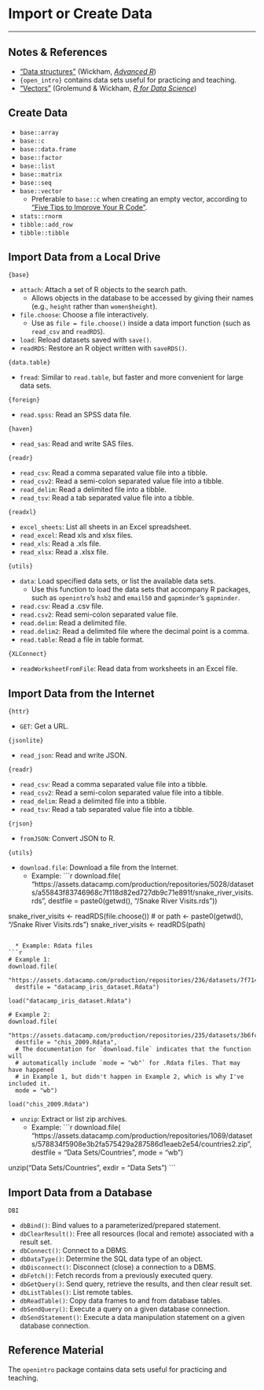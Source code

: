 # Import or Create Data
***
## Notes & References

* ["Data structures"](http://adv-r.had.co.nz/Data-structures.html) (Wickham, [*Advanced R*](http://adv-r.had.co.nz/))
* `{open_intro}` contains data sets useful for practicing and teaching.
* ["Vectors"](https://r4ds.had.co.nz/vectors.html) (Grolemund & Wickham, [*R for Data Science*](https://r4ds.had.co.nz/))

## Create Data

* `base::array`
* `base::c`
* `base::data.frame`
* `base::factor`
* `base::list`
* `base::matrix`
* `base::seq`
* `base::vector`
  * Preferable to `base::c` when creating an empty vector, according to ["Five Tips to Improve Your R Code"](https://www.datacamp.com/community/tutorials/five-tips-r-code-improve).
* `stats::rnorm`
* `tibble::add_row`
* `tibble::tibble`

## Import Data from a Local Drive

`{base}`

* `attach`: Attach a set of R objects to the search path.
  * Allows objects in the database to be accessed by giving their names (e.g., `height` rather than `women$height`).
* `file.choose`: Choose a file interactively.
  * Use as `file = file.choose()` inside a data import function (such as `read_csv` and `readRDS`).
* `load`: Reload datasets saved with `save()`.
* `readRDS`: Restore an R object written with `saveRDS()`.

`{data.table}`

* `fread`: Similar to `read.table`, but faster and more convenient for large data sets.

`{foreign}`

* `read.spss`: Read an SPSS data file.

`{haven}`

* `read_sas`: Read and write SAS files.

`{readr}`

* `read_csv`: Read a comma separated value file into a tibble.
* `read_csv2`: Read a semi-colon separated value file into a tibble.
* `read_delim`: Read a delimited file into a tibble.
* `read_tsv`: Read a tab separated value file into a tibble.

`{readxl}`

* `excel_sheets`: List all sheets in an Excel spreadsheet.
* `read_excel`: Read xls and xlsx files.
* `read_xls`: Read a .xls file.
* `read_xlsx`: Read a .xlsx file.

`{utils}`

* `data`: Load specified data sets, or list the available data sets.
  * Use this function to load the data sets that accompany R packages, such as `openintro`'s `hsb2` and `email50` and `gapminder`'s `gapminder`.
* `read.csv`: Read a .csv file.
* `read.csv2`: Read semi-colon separated value file.
* `read.delim`: Read a delimited file.
* `read.delim2`: Read a delimited file where the decimal point is a comma.
* `read.table`: Read a file in table format.

`{XLConnect}`

* `readWorksheetFromFile`: Read data from worksheets in an Excel file.

## Import Data from the Internet

`{httr}`

* `GET`: Get a URL.

`{jsonlite}`

* `read_json`: Read and write JSON.

`{readr}`

* `read_csv`: Read a comma separated value file into a tibble.
* `read_csv2`: Read a semi-colon separated value file into a tibble.
* `read_delim`: Read a delimited file into a tibble.
* `read_tsv`: Read a tab separated value file into a tibble.

`{rjson}`

* `fromJSON`: Convert JSON to R.

`{utils}`

* `download.file`: Download a file from the Internet.
  * Example:
```r
download.file(
  "https://assets.datacamp.com/production/repositories/5028/datasets/a55843f83746968c7f118d82ed727db9c71e891f/snake_river_visits.rds",
  destfile = paste0(getwd(), "/Snake River Visits.rds"))

snake_river_visits <- readRDS(file.choose())
# or
path <- paste0(getwd(), "/Snake River Visits.rds")
snake_river_visits <- readRDS(path)
```

  * Example: Rdata files
```r
# Example 1:
download.file(
  "https://assets.datacamp.com/production/repositories/236/datasets/7f714f993f1ad4c3d26412ae1e537ce6355b1b54/iris.RData", 
  destfile = "datacamp_iris_dataset.Rdata")

load("datacamp_iris_dataset.Rdata")

# Example 2:
download.file(
  "https://assets.datacamp.com/production/repositories/235/datasets/3b6fc2923b599058584b57d8c605c6bef454d273/CHIS2009_reduced_2.Rdata",
  destfile = "chis_2009.Rdata",
  # The documentation for `download.file` indicates that the function will
  # automatically include `mode = "wb"` for .Rdata files. That may have happened
  # in Example 1, but didn't happen in Example 2, which is why I've included it.
  mode = "wb")

load("chis_2009.Rdata")
```

* `unzip`: Extract or list zip archives.
  * Example:
```r
download.file(
  "https://assets.datacamp.com/production/repositories/1069/datasets/578834f5908e3b2fa575429a287586d1eaeb2e54/countries2.zip",
  destfile = "Data Sets/Countries",
  mode = "wb")

unzip("Data Sets/Countries", exdir = "Data Sets")
```

## Import Data from a Database

`DBI`

* `dbBind()`: Bind values to a parameterized/prepared statement.
* `dbClearResult()`: Free all resources (local and remote) associated with a result set.
* `dbConnect()`: Connect to a DBMS.
* `dbDataType()`: Determine the SQL data type of an object.
* `dbDisconnect()`: Disconnect (close) a connection to a DBMS.
* `dbFetch()`: Fetch records from a previously executed query.
* `dbGetQuery()`: Send query, retrieve the results, and then clear result set.
* `dbListTables()`: List remote tables.
* `dbReadTable()`: Copy data frames to and from database tables.
* `dbSendQuery()`: Execute a query on a given database connection.
* `dbSendStatement()`: Execute a data manipulation statement on a given database connection.

## Reference Material

The `openintro` package contains data sets useful for practicing and teaching.